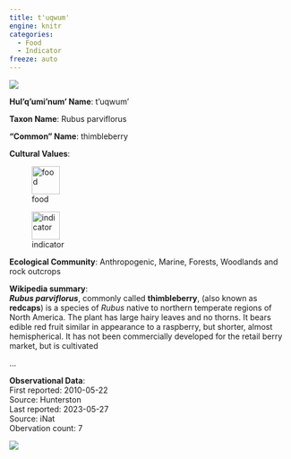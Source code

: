 ```yaml
---
title: t'uqwum'
engine: knitr
categories:
  - Food
  - Indicator
freeze: auto
---
```

![](https://inaturalist-open-data.s3.amazonaws.com/photos/26833062/medium.jpeg){fig-alt="t'uqwum' - thimbleberry"}

**Hul'q'umi'num' Name**: t'uqwum'

**Taxon Name**: Rubus parviflorus

**"Common" Name**: thimbleberry

**Cultural Values**:  

::: {layout-nrow=1 style="width:60%"}
![food](/files/food.svg){width=50px}

![indicator](/files/indicator.svg){width=50px}
:::

**Ecological Community**: Anthropogenic, Marine, Forests, Woodlands and rock outcrops

**Wikipedia summary**:  
<i><b>Rubus parviflorus</b></i>, commonly called <b>thimbleberry</b>, (also known as <b>redcaps</b>) is a species of <i>Rubus</i> native to northern temperate regions of North America. The plant has large hairy leaves and no thorns. It bears edible red fruit similar in appearance to a raspberry, but shorter, almost hemispherical. It has not been commercially developed for the retail berry market, but is cultivated</p>...

**Observational Data**:   
First reported: 2010-05-22  
Source: Hunterston  
Last reported: 2023-05-27  
Source: iNat  
Obervation count: 7

![](community_dist.png)
